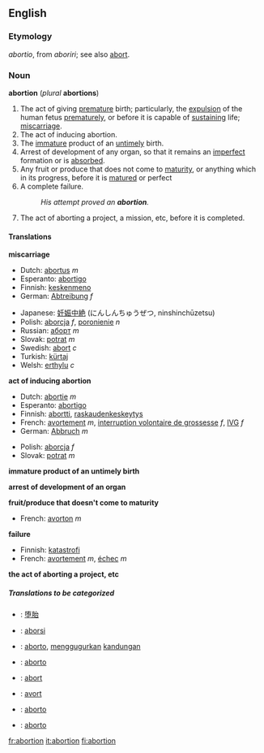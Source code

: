 ==English==

===Etymology===
{{L.}} ''abortio'', from ''aboriri''; see also [[abort]].

===Noun===
'''abortion''' (''plural'' '''abortions''')

#<!--DefA-->The act of giving [[premature]] birth; particularly, the [[expulsion]] of the human fetus [[prematurely]], or before it is capable of [[sustaining]] life; [[miscarriage]].
#<!--DefB--> The act of inducing abortion.
#<!--DefC--> The [[immature]] product of an [[untimely]] birth.
#<!--DefD--> {{biology}} Arrest of development of any organ, so that it remains an [[imperfect]] formation or is [[absorbed]].
#<!--DefE--> Any fruit or produce that does not come to [[maturity]], or anything which in its progress, before it is [[matured]] or perfect
#<!--DefF--> A complete failure.
#:''His attempt proved an '''abortion'''.''
#<!--DefG-->The act of aborting a project, a mission, etc, before it is completed.

====Translations====
<!--DefA-->'''miscarriage'''
{{top}}
*Dutch: [[abortus]] ''m''
*Esperanto: [[abortigo]]
*Finnish: [[keskenmeno]]
*German: [[Abtreibung]] ''f''
{{mid}}
*Japanese: [[妊娠中絶]] (にんしんちゅうぜつ, ninshinchūzetsu)
*Polish: [[aborcja]] ''f'', [[poronienie]] ''n''
*Russian: [[аборт]] ''m''
*Slovak: [[potrat]] ''m''
*Swedish: [[abort]] ''c''
*Turkish: [[kürtaj]]
*Welsh: [[erthylu]] ''c''
{{bottom}}

<!--DefB-->'''act of inducing abortion'''
{{top}}
*Dutch: [[abortie]] ''m''
*Esperanto: [[abortigo]]
*Finnish: [[abortti]], [[raskaudenkeskeytys]]
*French: [[avortement]] ''m'', [[interruption volontaire de grossesse]] ''f'', [[IVG]] ''f''
*German: [[Abbruch]] ''m''
{{mid}}
*Polish: [[aborcja]] ''f''
*Slovak: [[potrat]] ''m''
{{bottom}}

<!--DefC-->'''immature product of an untimely birth'''
{{top}}
{{mid}}
{{bottom}}

<!--DefD-->'''arrest of development of an organ'''
{{top}}
{{mid}}
{{bottom}}

<!--DefE-->'''fruit/produce that doesn't come to maturity'''
{{top}}
*French: [[avorton]] ''m''
{{mid}}
{{bottom}}

<!--DefF-->'''failure'''
{{top}}
*Finnish: [[katastrofi]]
*French: [[avortement]] ''m'', [[échec]] ''m''
{{mid}}
{{bottom}}

<!--DefG-->'''the act of aborting a project, etc'''
{{top}}
{{mid}}
{{bottom}}

=====Translations to be categorized=====
{{checktrans}}
<!--Remove this section once all of the translations below have been moved into the tables above.-->
*{{ttbc|Chinese}}: [[堕胎]]
*{{ttbc|Indonesian}}: [[aborsi]]
*{{ttbc|Interlingua}}: [[aborto]], [[gugur|menggugurkan]] [[kandung|kandungan]]
*{{ttbc|Italian}}: [[aborto]]
*{{ttbc|Norwegian}}: [[abort#Norwegian|abort]]
*{{ttbc|Romanian}}: [[avort]]
*{{ttbc|Portuguese}}: [[aborto]]
*{{ttbc|Spanish}}: [[aborto]]

[[fr:abortion]]
[[it:abortion]]
[[fi:abortion]]